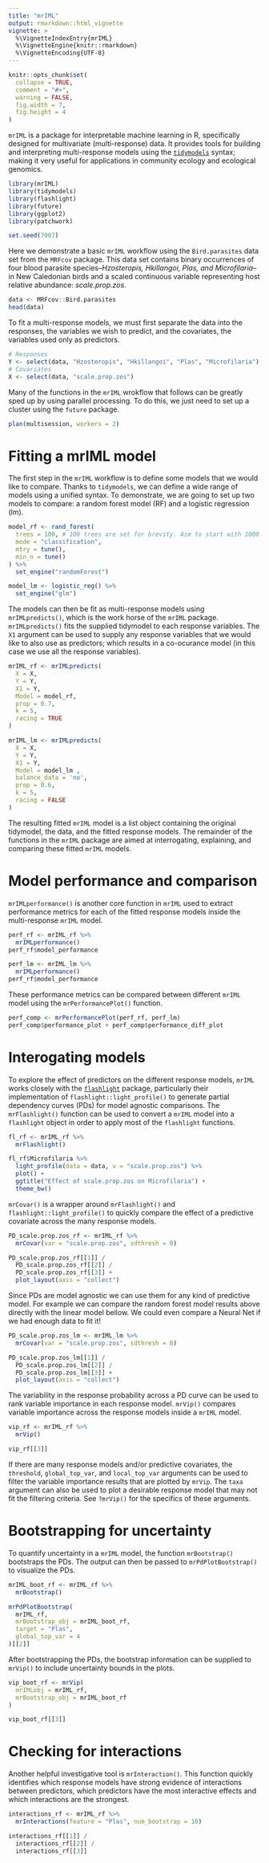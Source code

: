 ```yaml
---
title: "mrIML"
output: rmarkdown::html_vignette
vignette: >
  %\VignetteIndexEntry{mrIML}
  %\VignetteEngine{knitr::rmarkdown}
  %\VignetteEncoding{UTF-8}
---
```


```r
knitr::opts_chunk$set(
  collapse = TRUE,
  comment = "#>",
  warning = FALSE,
  fig.width = 7,
  fig.height = 4
)
```

`mrIML` is a package for interpretable machine learning in R, specifically designed for multivariate (multi-response) data. It provides tools for building and interpreting multi-response models using the [`tidymodels`](https://www.tidymodels.org/start/) syntax; making it very useful for applications in community ecology and ecological genomics.

```r
library(mrIML)
library(tidymodels)
library(flashlight)
library(future)
library(ggplot2)
library(patchwork)

set.seed(7007)
```

Here we demonstrate a basic `mrIML` workflow using the `Bird.parasites` data set from the `MRFcov` package. This data set contains binary occurrences of four blood parasite species--*Hzosteropis, Hkillangoi, Plas, and Microfilaria*--in New Caledonian birds and a scaled continuous variable representing host relative abundance: *scale.prop.zos*.

```r
data <- MRFcov::Bird.parasites
head(data)
```

To fit a multi-response models, we must first separate the data into the responses, the variables we wish to predict, and the covariates, the variables used only as predictors.

```r
# Responses
Y <- select(data, "Hzosteropis", "Hkillangoi", "Plas", "Microfilaria")
# Covariates
X <- select(data, "scale.prop.zos")
```

Many of the functions in the `mrIML` wrokflow that follows can be greatly sped up by using parallel processing. To do this, we just need to set up a cluster using the `future` package.

```r
plan(multisession, workers = 2)
```

# Fitting a mrIML model

The first step in the `mrIML` workflow is to define some models that we would like to compare. Thanks to `tidymodels`, we can define a wide range of models using a unified syntax. To demonstrate, we are going to set up two models to compare: a random forest model (RF) and a logistic regression (lm).

```r
model_rf <- rand_forest(
  trees = 100, # 100 trees are set for brevity. Aim to start with 1000.
  mode = "classification",
  mtry = tune(),
  min_n = tune()
) %>%
  set_engine("randomForest")

model_lm <- logistic_reg() %>%
  set_engine("glm")
```

The models can then be fit as multi-response models using `mrIMLpredicts()`, which is the work horse of the `mrIML` package. `mrIMLpredicts()` fits the supplied tidymodel to each response variables. The `X1` argument can be used to supply any response variables that we would like to also use as predictors; which results in a co-ocurance model (in this case we use all the response variables).

```r
mrIML_rf <- mrIMLpredicts(
  X = X,
  Y = Y,
  X1 = Y,
  Model = model_rf,
  prop = 0.7,
  k = 5,
  racing = TRUE
)

mrIML_lm <- mrIMLpredicts(
  X = X,
  Y = Y,
  X1 = Y,
  Model = model_lm , 
  balance_data = 'no',
  prop = 0.6,
  k = 5,
  racing = FALSE
)
```

The resulting fitted `mrIML` model is a list object containing the original tidymodel, the data, and the fitted response models. The remainder of the functions in the `mrIML` package are aimed at interrogating, explaining, and comparing these fitted `mrIML` models.

# Model performance and comparison

`mrIMLperformance()` is another core function in `mrIML` used to extract performance metrics for each of the fitted response models inside the multi-response `mrIML` model.

```r
perf_rf <- mrIML_rf %>%
  mrIMLperformance()
perf_rf$model_performance

perf_lm <- mrIML_lm %>%
  mrIMLperformance()
perf_rf$model_performance
```

These performance metrics can be compared between different `mrIML` model using the `mrPerformancePlot()` function.

```r
perf_comp <- mrPerformancePlot(perf_rf, perf_lm)
perf_comp$performance_plot + perf_comp$performance_diff_plot
```

# Interogating models

To explore the effect of predictors on the different response models, `mrIML` works closely with the [`flashlight`](https://mayer79.github.io/flashlight/index.html) package, particularly their implementation of `flashlight::light_profile()` to generate partial dependency curves (PDs) for model agnostic comparisons. The `mrFlashlight()` function can be used to convert a `mrIML` model into a `flashlight` object in order to apply most of the `flashlight` functions.

```r
fl_rf <- mrIML_rf %>%
  mrFlashlight()

fl_rf$Microfilaria %>%
  light_profile(data = data, v = "scale.prop.zos") %>%
  plot() +
  ggtitle("Effect of scale.prop.zos on Microfilaria") +
  theme_bw()
```

`mrCovar()` is a wrapper around `mrFlashlight()` and `flashlight::light_profile()` to quickly compare the effect of a predictive covariate across the many response models.

```r
PD_scale.prop.zos_rf <- mrIML_rf %>%
  mrCovar(var = "scale.prop.zos", sdthresh = 0)

PD_scale.prop.zos_rf[[1]] /
  PD_scale.prop.zos_rf[[2]] /
  PD_scale.prop.zos_rf[[3]] +
  plot_layout(axis = "collect")
```

Since PDs are model agnostic we can use them for any kind of predictive model. For example we can compare the random forest model results above directly with the linear model bellow. We could even compare a Neural Net if we had enough data to fit it!

```r
PD_scale.prop.zos_lm <- mrIML_lm %>%
  mrCovar(var = "scale.prop.zos", sdthresh = 0)

PD_scale.prop.zos_lm[[1]] /
  PD_scale.prop.zos_lm[[2]] /
  PD_scale.prop.zos_lm[[3]] +
  plot_layout(axis = "collect")
```

The variability in the response probability across a PD curve can be used to rank variable importance in each response model. `mrVip()` compares variable importance across the response models inside a `mrIML` model.

```r
vip_rf <- mrIML_rf %>%
  mrVip()

vip_rf[[3]]
```

If there are many response models and/or predictive covariates, the `threshold`, `global_top_var`, and `local_top_var` arguments can be used to filter the variable importance results that are plotted by `mrVip`. The `taxa` argument can also be used to plot a desirable response model that may not fit the filtering criteria. See `?mrVip()` for the specifics of these arguments.

# Bootstrapping for uncertainty

To quantify uncertainty in a `mrIML` model, the function `mrBootstrap()` bootstraps the PDs. The output can then be passed to `mrPdPlotBootstrap()` to visualize the PDs.

```r
mrIML_boot_rf <- mrIML_rf %>%
  mrBootstrap()

mrPdPlotBootstrap(
  mrIML_rf,
  mrBootstrap_obj = mrIML_boot_rf,
  target = "Plas",
  global_top_var = 4
)[[2]]
```

After bootstrapping the PDs, the bootstrap information can be supplied to `mrVip()` to include uncertainty bounds in the plots.

```r
vip_boot_rf <- mrVip(
  mrIMLobj = mrIML_rf,
  mrBootstrap_obj = mrIML_boot_rf
)

vip_boot_rf[[3]]
```

# Checking for interactions

Another helpful investigative tool is `mrInteraction()`. This function quickly identifies which response models have strong evidence of interactions between predictors, which predictors have the most interactive effects and which interactions are the strongest.

```r
interactions_rf <- mrIML_rf %>%
  mrInteractions(feature = "Plas", num_bootstrap = 10)

interactions_rf[[1]] /
  interactions_rf[[2]] /
  interactions_rf[[3]]
```
